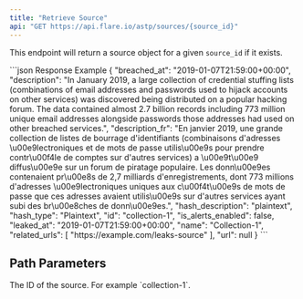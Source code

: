 ```yaml
---
title: "Retrieve Source"
api: "GET https://api.flare.io/astp/sources/{source_id}"
---
```



<GatedAccessFeatureAstp />

This endpoint will return a source object for a given `source_id` if it exists.

<ResponseExample>
```json Response Example
{
    "breached_at": "2019-01-07T21:59:00+00:00",
    "description": "In January 2019, a large collection of credential stuffing lists (combinations of email addresses and passwords used to hijack accounts on other services) was discovered being distributed on a popular hacking forum. The data contained almost 2.7 billion records including 773 million unique email addresses alongside passwords those addresses had used on other breached services.",
    "description_fr": "En janvier 2019, une grande collection de listes de bourrage d'identifiants (combinaisons d'adresses \u00e9lectroniques et de mots de passe utilis\u00e9s pour prendre contr\u00f4le de comptes sur d'autres services) a \u00e9t\u00e9 diffus\u00e9e sur un forum de piratage populaire. Les donn\u00e9es contenaient pr\u00e8s de 2,7 milliards d'enregistrements, dont 773 millions d'adresses \u00e9lectroniques uniques aux c\u00f4t\u00e9s de mots de passe que ces adresses avaient utilis\u00e9s sur d'autres services ayant subi des br\u00e8ches de donn\u00e9es.",
    "hash_description": "plaintext",
    "hash_type": "Plaintext",
    "id": "collection-1",
    "is_alerts_enabled": false,
    "leaked_at": "2019-01-07T21:59:00+00:00",
    "name": "Collection-1",
    "related_urls": [
        "https://example.com/leaks-source"
    ],
    "url": null
}
```
</ResponseExample>

## Path Parameters

<ParamField path="source_id" type="string" required>
  The ID of the source.
  For example `collection-1`.
</ParamField>
